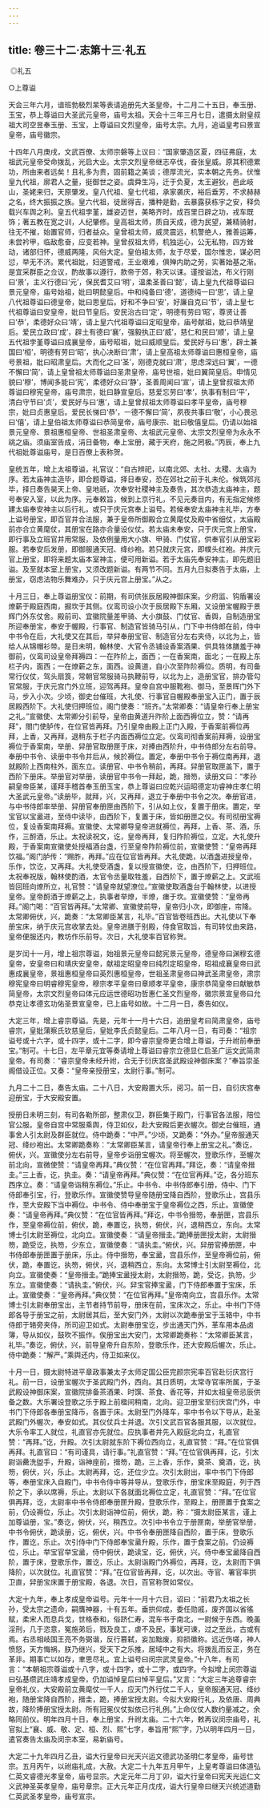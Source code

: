 ```yaml
---
---
---
```

title: 卷三十二·志第十三·礼五
---

 ◎礼五

○上尊谥

天会三年六月，谙班勃极烈杲等表请追册先大圣皇帝。十二月二十五日，奉玉册、玉宝，恭上尊谥曰大圣武元皇帝，庙号太祖。天会十三年三月七日，遣摄太尉皇叔祖大司空昱奉玉册、玉宝，上尊谥曰文烈皇帝，庙号太宗。九月，追谥皇考曰景宣皇帝，庙号徽宗。

十四年八月庚戌，文武百僚、太师宗磐等上议曰：“国家肇造区夏，四征弗庭，太祖武元皇帝受命拨乱，光启大业。太宗文烈皇帝继志卒伐，奋张皇威。原其积德累功，所由来者远矣！且礼多为贵，固前籍之美谈；德厚流光，实本朝之先务。伏惟皇九代祖，廓君人之量，挺御世之姿。虞舜生冯，迁于负夏，太王避狄，邑此岐山，圣姥来归，天原肇发。皇八代祖、皇七代祖，承家袭庆，裕后垂芳，不求赫赫之名，终大振振之族。皇六代祖，徒居得吉，播种是勤，去暴露获栋宇之安，释负载兴车舆之利。皇五代祖孛堇，雄姿迈世，美略齐时。成百里日辟之功，戎车既饰；著五教在宽之训，人纪肇修。皇高祖太师，质自天成，德为民望，兼精骑射，往无不摧，始置官师，归者益众。皇曾祖太师，威灵震远，机警绝人，雅善运筹，未尝衿甲，临敌愈奋，应变若神。皇曾叔祖太师，机独运心，公无私物，四方耸动，诸部归怀，德威两隆，风俗大定。皇伯祖太师，友于尽爱，国尔惟忠，谋必罔愆，举无不济。累代祖妣，妇道警戒，王业艰难，俱殚内助之劳，实著始基之渐。是宜采群臣之佥议，酌故事以遵行，款帝于郊，称天以诔。谨按谥法，布义行刚曰‘景’，主义行德曰‘元’，保民耆艾曰‘明’，温柔圣善曰‘懿’，请上皇九代祖尊谥曰景元皇帝，庙号始祖，妣曰明懿皇后。中和纯备曰‘德’，道德纯一曰‘思’，请上皇八代祖尊谥曰德皇帝，妣曰思皇后。好和不争曰‘安’，好廉自克曰‘节’，请上皇七代祖尊谥曰安皇帝，妣曰节皇后。安民治古曰‘定’，明德有劳曰‘昭’，尊贤让善曰‘恭’，柔德好众曰‘靖’，请上皇六代祖尊谥曰定昭皇帝，庙号献祖，妣曰恭靖皇后。爱民立政曰‘成’，辟土有德曰‘襄’，强毅执正曰‘威’，慈仁和民曰‘顺’，请上皇五代祖孛堇尊谥曰成襄皇帝，庙号昭祖，妣曰威顺皇后。爱民好与曰‘惠’，辟土兼国曰‘桓’，明德有劳曰‘昭’，执心决断曰‘肃’，请上皇高祖太师尊谥曰惠桓皇帝，庙号景祖，妣曰昭肃皇后。大而化之曰‘圣’，刚德克就曰‘肃’，思虑深远曰‘翼’，一德不懈曰‘简’，请上皇曾祖太师尊谥曰圣肃皇帝，庙号世祖，妣曰翼简皇后。申情见貌曰‘穆’，博闻多能曰‘宪’，柔德好众曰‘静’，圣善周闻曰‘宣’，请上皇曾叔祖太师尊谥曰穆宪皇帝，庙号肃宗，妣曰静宣皇后。慈爱忘劳曰‘孝’，执事有制曰‘平’，清白守节曰‘贞’，爱民好与曰‘惠’，请上皇曾叔祖太师尊谥曰孝平皇帝，庙号穆宗，妣曰贞惠皇后。爱民长悌曰‘恭’，一德不懈曰‘简’，夙夜共事曰‘敬’，小心畏忌曰‘僖’，请上皇伯祖太师尊谥曰恭简皇帝，庙号康宗、妣曰敬僖皇后。仍请以始祖景元皇帝、景祖惠桓皇帝、世祖圣肃皇帝、太祖武元皇帝、太宗文烈皇帝为永永不祧之庙。须庙室告成，涓日备物，奉上宝册，藏于天府，施之罔极。”丙辰，奉上九代祖妣尊谥庙号，是日百僚上表称贺。

皇统五年，增上太祖尊谥，礼官议：“自古辨祀，以南北郊、太社、太稷、太庙为序。若太庙神主造毕，即合题尊谥，择日奉安，恐在郊社之前于礼未伦。候筑郊兆毕，择日奏告昊天上帝、皇地祇，次奉安社稷神主及奏告，其次恭造太庙神主，题号奉安入室，以此为序。元奉敕旨，候到上京行礼，不见元奏目内，有无指定候修建太庙奉安神主以后行礼，或只于庆元宫奉上谥号。若候奉安太庙神主礼毕，方奉上谥号册宝，即百官并合法服，兼于皇帝所御殿合立黄麾仗及殿中省细仗，太庙殿前亦合立黄麾仗，其册宝在路亦合量设仪仗。若太庙未奉安，只于庆元宫上册宝，即行事及立班官并用常服，及依例量用大小旗、甲骑、门仗官，供奉官引从册宝彩服。若奉安后发册，即御服通天冠、绛纱袍。若只就庆元宫，即幞头红袍。并庆元官上册宝，即将来题太庙本室神主，便可用新谥。若于太庙先奉安神主，即先题旧谥。及至就本室上册宝，又须改题新谥。有两节不同。五月九日拟奏告于太庙，上册宝，窃虑法物乐舞难办，只于庆元宫上册宝。”从之。

十月三日，奉上尊谥册宝仪：前期，有司供张辰居殿神御床案。少府监、钩盾署设燎薪于殿庭西南，掘坎于其侧。仪鸾司设小次于辰居殿下东厢，又设册宝幄殿于景辉门外东仗舍。殿前司、宜徽院量差甲骑、大小旗鼓、门仗官、香舆，自制造册宝所迎奉册宝，奉安于幄殿，行事官、制造官皆骑马引从，门下中书侍郎在前，侍中中书令在后，大礼使又在其后，举舁奉册宝官、制造官分左右夹侍，以北为上，皆给人从锦帽衫带。是日未明，翰林使、大官令丞铺设香案酒果、供具牲体膳羞于神御前，仪鸾司设皇帝拜褥四：一在阼阶上，面西；一在香案南，面北；一在殿上东栏子内，面西；一在燎薪之东，面西。设黄道，自小次至阼阶褥位。质明，有司备常行仪仗，驾头扇筤，常朝官常服骑马执鞭前导，以北为上，造册宝官，排办管勾官常服，于庆元宫门外立班，迎驾再拜。皇帝自宫中服靴袍、御马，至景晖门外下马，步入小次。少顷，御史台催班，大礼使、行事官自幄殿奉册宝入正门，置于辰居殿西阶下。大礼使归押班位，阁门使奏：“班齐。”太常卿奏：“请皇帝行奉上册宝之礼。”宣徽使、太常卿分引前导，皇帝由黄道升阼阶上面西褥位立，赞：“请再拜”，閤门使胪传，在位官皆再拜。乃引皇帝由殿上正门入殿，于香案前褥位再拜，上香，又再拜，退稍东于栏子内面西褥位立定。仪鸾司彻香案前拜褥，设册宝褥位于香案南，举册、舁册官取册匣于床，对捧由西阶升，中书侍郎分左右前导。奉册中书令、读册中书令并后从，候於褥位。置定，奉册中书令于褥位南再拜，退就殿阶上西南柱外，面东立。读册官、中书令稍前，再拜。舁册官取匣盖下，置于西阶下册床。举册官对举册，读册官中书令一拜起，跪，搢笏，读册文曰：“孝孙嗣皇帝臣某，谨拜手稽首奉玉册玉宝，恭上尊谥曰应乾兴运昭德定功睿神庄孝仁明大圣武元皇帝。”读册毕，就拜，兴，又再拜，退立于奉册中书令之次。奉册官进，与中书侍郎率举册、舁册官奉册匣由西阶下，引从如上仪，复置于册床。置定，举宝官以宝盝进，至侍中读毕，由西阶下，复置于床，皆如册匣之仪。有司彻册宝褥位，复设香案南拜褥。宣徽使、太常卿导皇帝进就褥位，再拜，上香、茶、酒，乐作，三酹酒，乐止。太祝读祝文，讫，皇帝再拜，复归阼阶褥位，立定。大礼使升殿，于香案南宣徽使处授福酒台盏，行至皇帝阼阶褥位前，宣徽使赞：“皇帝再拜饮福。”阁门胪传：“赐胙，再拜。”应在位官皆再拜。大礼使跪，以酒盏进授皇帝，乐作，饮讫，又再拜。大礼使受酒盏，复以授宣徽使，讫，由西阶下，归押班位。太祝奉祝版，翰林使酌酒，太官令丞量取牲羞，自西阶下，置于燎薪之上。文武班皆回班向燎所立，礼官赞：“请皇帝就望潦位。”宣徽使取酒盏台于翰林使，以进授皇帝。皇帝酹酒于燎薪之上，执事者举燎，半燎，瘗于坎。宣徽使赞：“皇帝再拜。”阁门喝：“百官皆再拜。”太常卿、宣徽使前导，皇帝归小次，即御座，帘降。太常卿俯伏，兴，跪奏：“太常卿臣某言，礼毕。”百官皆卷班西出。大礼使以下奉册宝床，纳于庆元宫收掌去处。皇帝进膳于别殿，侍食官取旨，有司转仗由来路，皇帝便服还内，教坊作乐前导。次日，大礼使率百官称贺。

是岁闰十一月，增上祖宗尊谥，始祖景元皇帝曰懿宪景元皇帝，德皇帝曰渊穆玄德皇帝，安皇帝曰和靖庆安皇帝，献祖定昭皇帝曰纯烈定昭皇帝，昭祖成襄皇帝曰武惠成襄皇帝，景祖惠桓皇帝曰英烈惠桓皇帝，世祖圣肃皇帝曰神武圣肃皇帝，肃宗穆宪皇帝曰明睿穆宪皇帝，穆宗孝平皇帝曰章顺孝平皇帝，康宗恭简皇帝曰献敏恭简皇帝，太宗文烈皇帝曰体元应运世德昭功哲惠仁圣文烈皇帝，徽宗景宣皇帝曰允恭克让孝德玄功佑圣景宣皇帝，已上庙号如故。十二月一日，奏告如仪。

大定三年，增上睿宗尊谥。先是，元年十一月十六日，追册皇考曰简肃皇帝，庙号睿宗，皇妣蒲察氏钦慈皇后，皇妣李氏贞懿皇后。二年八月一日，有司奏：“祖宗谥号或十六字，或十四字，或十二字，即今睿宗皇帝更合增上尊谥，于升祔前奉册宝。”制可。十七日，左平章元宜等奏请增上尊谥曰睿宗立德显仁启圣广运文武简肃皇帝。有司奏：“睿宗皇帝未经升祔，合无于衍庆宫圣武殿设神御床案？”奉旨崇圣阁借设正位。又奏：“皇帝亲授册宝，太尉行事。”制可。

九月二十二日，奏告太庙。二十八日，大安殿置大乐，阅习。前一日，自衍庆宫奉迎册宝，于大安殿安置。

授册日未明三刻，有司各勒所部，整肃仪卫，群臣集于殿门，行事官各法服，陪位官公服。皇帝自宫中常服乘舆，侍卫如仪，赴大安殿后更衣幄次。御史台催班，通事舍人引太尉及群臣就位。侍中跪奏：“中严。”少顷，又跪奏：“外办。”皇帝服通天冠、绛纱袍出。太常卿跪奏称：“太常卿臣某言，请皇帝行奉上册宝之礼。”奏讫，俯伏，兴。宣徽使分左右前导，皇帝步诣册宝幄次。将至幄次，登歌乐作，至幄次前北向，宣微使赞：“请皇帝再拜。”典仪赞：“在位官再拜。”拜讫，奏：“请皇帝搢圭。”三上香，讫，执圭。奏：“请皇帝再拜。”典仪赞：“在位官再拜。”讫，各分班东西序立。奏：“请皇帝诣稍东褥位。”乐止。中书令、中书侍郎奉引册，侍中、门下侍郎奉引宝，行，登歌乐作。宣徽使赞导皇帝随册宝降自西阶，登歌乐止，宫县乐作，至大安殿下当中褥位。中书令、侍中奉册宝于皇帝褥位之西，乐止。宣徽使奏：“请皇帝再拜。”典仪赞：“在位官皆再拜。”拜讫，中书令搢笏，奉册匣，宫县乐作，至皇帝褥位前，俯伏，跪，奉置讫，执笏，俯伏，兴，退稍西立，东向。太常博士引太尉至褥位，北向立。宣徽使奏：“请皇帝搢圭。”跪捧册匣授太尉，太尉搢笏，跪受讫，执笏，少东立，宣徽使奏：“请执圭。”俯伏，兴。舁册官捧册匣，中书侍郎奉册匣置于册床，乐止。侍中搢笏，奉宝盝，宫县乐作，至皇帝褥位前，俯伏，跪，奉置讫，执笏，俯伏，兴，退稍西立，东向。太常博士引太尉至褥位，北向立。宣徽使奏：“皇帝搢圭。”跪捧宝盝授太尉，太尉搢笏，跪，受讫，执笏，少东立。宣徽使奏：“请执圭。”俯伏，兴。舁宝官捧宝盝，门下侍郎奉置于宝床，乐止。宣徽使奏：“皇帝再拜。”典仪赞：“在位官再拜。”皇帝南向立，宫县乐作。太常博士引太尉奉册宝出，主节者持节前导，册床在前，宝床次之，乐止。中书门下侍郎各导于册宝之前，太尉居其后，至大安门外，太尉以次跪奉册宝于玉辂中，中书侍郎于辂旁夹侍，所司迎卫如式。太尉奉册宝讫，步出通天门外，革车用本品卤簿，导从如仪，鼓吹不振作。俟册宝出大安门，太常卿跪奏称：“太常卿臣某言，礼毕。”奏讫，俯伏，兴，前导皇帝升自东阶，登歌乐作，还大安殿后幄次，乐止。侍中跪奏：“解严。”乘舆还内，侍卫如来仪。

十月一日，摄太尉特进平章政事兼太子太师定国公臣完颜宗宪率百官赴衍庆宫行礼。前一日，设册宝幄次于圣武殿门外，西向。其日质明，太常寺官率所属，于圣武殿设神御床案，宣徽院排备茶酒果、时馔、茶食、香花等，并如太祖皇帝忌辰供备之数。大乐署设登歌之乐于殿上前楹间稍南，北向。迎卫册宝至衍庆宫门外，中书门下侍郎各奉册宝降币，各置于床。太尉至门外降车，率中书令以下导从，赴圣武殿门外幄次，奉安如式。其仪仗兵士并退。次引文武百官各服其服，以次就位。大乐令率工人就位，礼直官亦先就位。应执事者并先入殿庭北向立，礼直官赞：“再拜。”讫，升殿。次引太尉就东阶下褥位西向立，礼直官赞：“拜。”在位官俱再拜。礼直官曰：“有司谨具，请行事。”礼直官赞：“拜。”在位官俱再拜，讫，引太尉诣罍洗盥手，升殿，诣神座前，搢笏，跪，三上香，乐作，奠茶、奠酒，讫，执笏，俯伏，兴，乐止。太尉再拜，讫，还位少立。次引太尉出，率中书门下侍郎等，奉册宝床入自殿门，中书令侍中等并导从，登歌乐作，册宝床至殿庭，列于西阶之下，承以席褥，乐止。太尉以下各就面北褥位立定，礼直官赞：“拜。”在位官俱再拜，讫，太尉率中书令侍郎奉册匣升殿，登歌乐作，至殿上，册匣置于食案之前，仍设褥位，乐止。次引太尉诣神位前，俯伏，跪，称：“摄太尉臣某言，谨上加尊谥册，宝。”奏讫，俯伏，兴，稍西立。次引中书令立于册匣南，举册官举册，中书令俯伏，跪读册，讫，俯伏，兴。中书令奉册匣降自西阶，置于床，登歌乐作，置讫，乐止。次引侍中门下侍郎奉宝盝升殿，乐作，置于食案之前。仍设褥位，乐止。举宝官举宝盝，侍中俯伏，跪读宝，讫，俯伏，兴。侍中奉宝盝降自西阶，置于床，登歌乐作，置讫，乐止。太尉诣殿门外褥位，再拜，讫，太尉而下俱降阶，以次就位。礼直官赞：“拜。”在位官皆再拜，讫，以次出。寺官、署官率拱卫直，舁册宝床置于册宝殿，各退。次日，百官称贺如常仪。

大定十九年，奉上孝成皇帝谥号。元年十一月十六日，诏曰：“前君乃太祖之长孙，受太宗之遗命，嗣膺神器，十有五年。垂拱仰成，委任勋戚，废齐国以省徭赋，柔宋人而息兵戈，世格泰和，俗跻仁寿，混车书于南北，一尉候于东西。晚虽淫刑，几于恣意，冤施弟后，戮及良工，虐不及民，事犹可谏，过之至此，古或有焉。右丞相岐国王亮不务弼谐，反行篡弑，妄加黜废，抑损徽称。远近伤嗟，神人愤怒，天方悔祸，朕乃继兴，受天下之乐推，居域中之有大。将拨乱而反正，务在革非。期事亡以如存，聿思尽礼。宜上谥号曰闵宗武灵皇帝。”十八年，有司言：“本朝祖宗尊谥或十八字，或十四字，或十二字，或四字。今拟增上闵宗尊谥曰弘基缵武庄靖孝成皇帝，仍加谥悼皇后曰悼平皇后。”又言：“大定三年追尊睿宗皇帝礼仪，大安殿前立黄麾仗一千人，应天门外行仗二千人，皇帝服通天冠、绛纱袍，随册宝降自西阶，搢圭，跪，捧册宝授太尉。今拟大安殿行礼，及依唐、周典故，降阶捧册宝授太尉。所有冠冕仪仗拟依已行礼例。”上命仪仗人数约量减之，余略同前仪。明年四月十日，奉上册宝，升祔太庙。二十六年，敕再议闵宗庙号，礼官拟上“襄、威、敬、定、桓、烈、熙”七字，奉旨用“熙”字，乃以明年四月一日，遣官奏告太庙及闵宗本室，易新庙号。

大定二十九年四月乙丑，谥大行皇帝曰光天兴运文德武功圣明仁孝皇帝，庙号世宗。五月丙午，以祔庙礼成，大赦。大定二十九年五月甲午，上皇考尊谥曰体道弘仁英文睿德光孝皇帝，庙号显宗。大定元年二月丁卯，谥大行皇帝曰宪天光运仁文义武神圣英孝皇帝，庙号章宗。正大元年正月戊戌，谥大行皇帝曰继天兴统述道勤仁英武圣孝皇帝，庙号宣宗。

